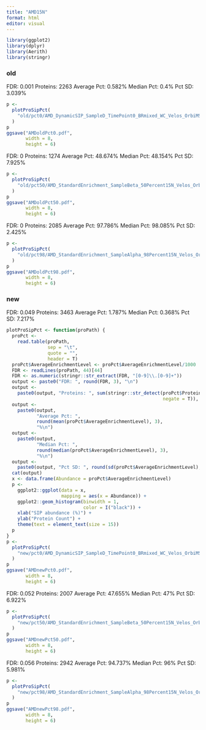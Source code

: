 ```yaml
---
title: "AMD15N"
format: html
editor: visual
---
```


```r
library(ggplot2)
library(dplyr)
library(Aerith)
library(stringr)
```

### old

FDR: 0.001 Proteins: 2263 Average Pct: 0.582% Median Pct: 0.4% Pct SD: 3.039%

```r
p <-
  plotProSipPct(
    "old/pct0/AMD_DynamicSIP_SampleD_TimePoint0_BRmixed_WC_Velos_OrbiMS2_Run2_020210.pro.cluster.txt"
  )
p
ggsave("AMDoldPct0.pdf",
       width = 8,
       height = 6)
```

FDR: 0 Proteins: 1274 Average Pct: 48.674% Median Pct: 48.154% Pct SD: 7.925%

```r
p <-
  plotProSipPct(
    "old/pct50/AMD_StandardEnrichment_SampleBeta_50Percent15N_Velos_OrbiMS2_Run2_020110.pro.cluster.txt"
  )
p
ggsave("AMDoldPct50.pdf",
       width = 8,
       height = 6)
```

FDR: 0 Proteins: 2085 Average Pct: 97.786% Median Pct: 98.085% Pct SD: 2.425%

```r
p <-
  plotProSipPct(
    "old/pct98/AMD_StandardEnrichment_SampleAlpha_98Percent15N_Velos_OrbiMS2_Run2_013110.pro.cluster.txt"
  )
p
ggsave("AMDoldPct98.pdf",
       width = 8,
       height = 6)
```

### new

FDR: 0.049 Proteins: 3463 Average Pct: 1.787% Median Pct: 0.368% Pct SD: 7.217%

```r
plotProSipPct <- function(proPath) {
  proPct <-
    read.table(proPath,
               sep = "\t",
               quote = "",
               header = T)
  proPct$AverageEnrichmentLevel <- proPct$AverageEnrichmentLevel/1000
  FDR <- readLines(proPath, 44)[44]
  FDR <- as.numeric(stringr::str_extract(FDR, "[0-9]\\.[0-9]+"))
  output <- paste0("FDR: ", round(FDR, 3), "\n")
  output <-
    paste0(output, "Proteins: ", sum(stringr::str_detect(proPct$ProteinID, "Rev_",
                                                         negate = T)), "\n")
  output <-
    paste0(output,
           "Average Pct: ",
           round(mean(proPct$AverageEnrichmentLevel), 3),
           "%\n")
  output <-
    paste0(output,
           "Median Pct: ",
           round(median(proPct$AverageEnrichmentLevel), 3),
           "%\n")
  output <-
    paste0(output, "Pct SD: ", round(sd(proPct$AverageEnrichmentLevel), 3), "%")
  cat(output)
  x <- data.frame(Abundance = proPct$AverageEnrichmentLevel)
  p <-
    ggplot2::ggplot(data = x,
                    mapping = aes(x = Abundance)) +
    ggplot2::geom_histogram(binwidth = 1,
                            color = I("black")) +
    xlab("SIP abundance (%)") +
    ylab("Protein Count") +
    theme(text = element_text(size = 15))
  p
}
p <-
  plotProSipPct(
    "new/pct0/AMD_DynamicSIP_SampleD_TimePoint0_BRmixed_WC_Velos_OrbiMS2_Run2_020210.pro.cluster.txt"
  )
p
ggsave("AMDnewPct0.pdf",
       width = 8,
       height = 6)
```

FDR: 0.052 Proteins: 2007 Average Pct: 47.655% Median Pct: 47% Pct SD: 6.922%

```r
p <-
  plotProSipPct(
    "new/pct50/AMD_StandardEnrichment_SampleBeta_50Percent15N_Velos_OrbiMS2_Run2_020110.pro.cluster.txt"
  )
p
ggsave("AMDnewPct50.pdf",
       width = 8,
       height = 6)
```

FDR: 0.056 Proteins: 2942 Average Pct: 94.737% Median Pct: 96% Pct SD: 5.981%

```r
p <-
  plotProSipPct(
    "new/pct98/AMD_StandardEnrichment_SampleAlpha_98Percent15N_Velos_OrbiMS2_Run2_013110.pro.cluster.txt"
  )
p
ggsave("AMDnewPct98.pdf",
       width = 8,
       height = 6)
```
